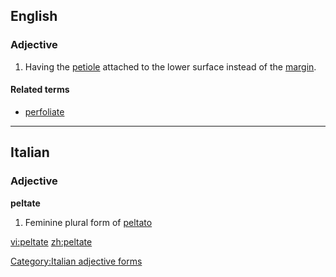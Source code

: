 ==English==

===Adjective===
{{en-adj}}

# {{botany|of leaves}} Having the [[petiole]] attached to the lower surface instead of the [[margin]].

====Related terms====
* [[perfoliate]]

----

==Italian==

===Adjective===
'''peltate''' {{f}}

# Feminine plural form of [[peltato]]

[[Category:Italian adjective forms]]

[[vi:peltate]]
[[zh:peltate]]